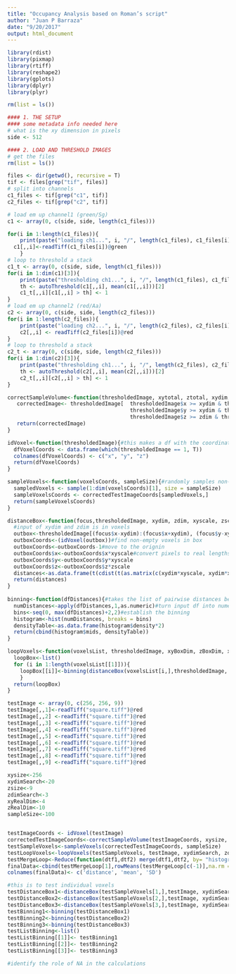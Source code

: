 ```yaml
---
title: "Occupancy Analysis based on Roman’s script"
author: "Juan P Barraza"
date: "9/20/2017"
output: html_document
---
```

```r

library(rdist)
library(pixmap)
library(rtiff)
library(reshape2)
library(gplots)
library(dplyr)
library(plyr)

rm(list = ls())

#### 1. THE SETUP
#### some metadata info needed here
# what is the xy dimension in pixels
side <- 512
```

```r
#### 2. LOAD AND THRESHOLD IMAGES
# get the files
rm(list = ls())

files <- dir(getwd(), recursive = T)
tif <- files[grep("tif", files)]
# split into channels
c1_files <- tif[grep("c1", tif)]
c2_files <- tif[grep("c2", tif)]

# load em up channel1 (green/Sg)
c1 <- array(0, c(side, side, length(c1_files)))

for(i in 1:length(c1_files)){
	print(paste("loading ch1...", i, "/", length(c1_files), c1_files[i]))
  c1[,,i]<-readTiff(c1_files[i])@green
    }
# loop to threshold a stack
c1_t <- array(0, c(side, side, length(c1_files)))
for(i in 1:dim(c1)[3]){
	print(paste("thresholding ch1...", i, "/", length(c1_files), c1_files[i]))
    th <- autoThreshold(c1[,,i], mean(c1[,,i]))[2]
    c1_t[,,i][c1[,,i] > th] <- 1 
}
# load em up channel2 (red/Aa)
c2 <- array(0, c(side, side, length(c2_files)))
for(i in 1:length(c2_files)){
	print(paste("loading ch2...", i, "/", length(c2_files), c2_files[i]))
	c2[,,i] <- readTiff(c2_files[i])@red
}
# loop to threshold a stack
c2_t <- array(0, c(side, side, length(c2_files)))
for(i in 1:dim(c2)[3]){
	print(paste("thresholding ch1...", i, "/", length(c2_files), c2_files[i]))
    th <- autoThreshold(c2[,,i], mean(c2[,,i]))[2]
    c2_t[,,i][c2[,,i] > th] <- 1 
}
```

```r

correctSampleVolume<-function(thresholdedImage, xytotal, ztotal, xydim, zdim){#this limits the boundaries of voxel sampling to prevent going out of bounds
   correctedImage<- thresholdedImage[  thresholdedImage$x >= xydim & thresholdedImage$x <= (xytotal-xydim) &
                                       thresholdedImage$y >= xydim & thresholdedImage$y <= (xytotal-xydim) &
                                       thresholdedImage$z >= zdim & thresholdedImage$z <= (ztotal-zdim),]
   return(correctedImage)
}

idVoxel<-function(thresholdedImage){#this makes a df with the coordinates from all voxel objects
  dfVoxelCoords <- data.frame(which(thresholdedImage == 1, T))
  colnames(dfVoxelCoords) <- c("x", "y", "z")
  return(dfVoxelCoords)
}

sampleVoxels<-function(voxelsCoords, sampleSize){#randomly samples non-empty voxels from a thresholded image
  sampledVoxels <- sample(1:dim(voxelsCoords)[1], size = sampleSize)
  sampleVoxelsCoords <- correctedTestImageCoords[sampledVoxels,]
  return(sampleVoxelsCoords)
}

distanceBox<-function(focus,thresholdedImage, xydim, zdim, xyscale, zscale){#takes a voxel and collects all the surrounding voxels within the specified box
  #input of xydim and zdim is in voxels
  outbox<-thresholdedImage[(focus$x-xydim):(focus$x+xydim), (focus$y-xydim):(focus$y+xydim), (focus$z-zdim):(focus$z+zdim)]
  outboxCoords<-(idVoxel(outbox))#find non-empty voxels in box
  outboxCoords<-outboxCoords-1#move to the orignin
  outboxCoords$x<-outboxCoords$x*xyscale#convert pixels to real lengths
  outboxCoords$y<-outboxCoords$y*xyscale
  outboxCoords$z<-outboxCoords$z*zscale
  distances<-as.data.frame(t(cdist(t(as.matrix(c(xydim*xyscale, xydim*xyscale, zdim*zscale))), as.matrix(outboxCoords))))
  return(distances)
}
  
binning<-function(dfDistances){#takes the list of pairwise distances between focus and object in box and outputs frequency density table binned by distances of 2 uM
  numDistances<-apply(dfDistances,1,as.numeric)#turn input df into numeric so hist() works
  bins<-seq(0, max(dfDistances)+2,2)#establish the binning
  histogram<-hist(numDistances, breaks = bins)
  densityTable<-as.data.frame(histogram$density*2)
  return(cbind(histogram$mids, densityTable))
}

loopVoxels<-function(voxelsList, thresholdedImage, xyBoxDim, zBoxDim, xyScale, zScale ){
  loopBox<-list()
  for (i in 1:length(voxelsList[[1]])){
    loopBox[[i]]<-binning(distanceBox(voxelsList[i,],thresholdedImage, xyBoxDim, zBoxDim, xyScale, zScale))
    }
  return(loopBox)
}

```

```r

testImage <- array(0, c(256, 256, 9))
testImage[,,1]<-readTiff("square.tiff")@red
testImage[,,2] <-readTiff("square.tiff")@red
testImage[,,3] <-readTiff("square.tiff")@red
testImage[,,4] <-readTiff("square.tiff")@red
testImage[,,5] <-readTiff("square.tiff")@red
testImage[,,6] <-readTiff("square.tiff")@red
testImage[,,7] <-readTiff("square.tiff")@red
testImage[,,8] <-readTiff("square.tiff")@red
testImage[,,9] <-readTiff("square.tiff")@red

xysize<-256
xydimSearch<-20
zsize<-9
zdimSearch<-3
xyRealDim<-4
zRealDim<-10
sampleSize<-100


testImageCoords <- idVoxel(testImage)
correctedTestImageCoords<-correctSampleVolume(testImageCoords, xysize, zsize, xydimSearch, zdimSearch)
testSampleVoxels<-sampleVoxels(correctedTestImageCoords, sampleSize)
testLoopVoxels<-loopVoxels(testSampleVoxels, testImage, xydimSearch, zdimSearch, xyRealDim, zRealDim)
testMergeLoop<-Reduce(function(dtf1,dtf2) merge(dtf1,dtf2, by= "histogram$mids",all = TRUE),testLoopVoxels)
finalData<-cbind(testMergeLoop[1],rowMeans(testMergeLoop[c(-1)],na.rm = TRUE), apply(testMergeLoop[c(-1)], 1, sd,na.rm = TRUE))
colnames(finalData)<- c('distance', 'mean', 'SD')

#this is to test individual voxels
testDistanceBox1<-distanceBox(testSampleVoxels[1,],testImage, xydimSearch, zdimSearch,xyRealDim,zRealDim)
testDistanceBox2<-distanceBox(testSampleVoxels[2,],testImage, xydimSearch, zdimSearch,xyRealDim,zRealDim)
testDistanceBox3<-distanceBox(testSampleVoxels[3,],testImage, xydimSearch, zdimSearch,xyRealDim,zRealDim)
testBinning1<-binning(testDistanceBox1)
testBinning2<-binning(testDistanceBox2)
testBinning3<-binning(testDistanceBox3)
testListBinning<-list()
testListBinning[[1]]<- testBinning1
testListBinning[[2]]<- testBinning2
testListBinning[[3]]<- testBinning3

```

```r
#identify the role of NA in the calculations

```
